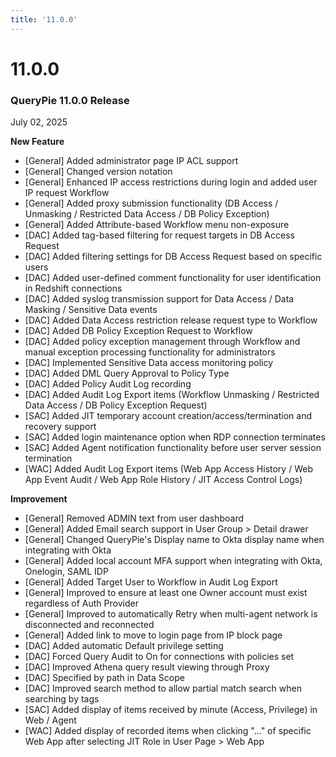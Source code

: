 ```yaml
---
title: '11.0.0'
---
```


# 11.0.0

### QueryPie 11.0.0 Release

July 02, 2025


**New Feature**

* [General] Added administrator page IP ACL support
* [General] Changed version notation
* [General] Enhanced IP access restrictions during login and added user IP request Workflow
* [General] Added proxy submission functionality (DB Access / Unmasking / Restricted Data Access / DB Policy Exception)
* [General] Added Attribute-based Workflow menu non-exposure
* [DAC] Added tag-based filtering for request targets in DB Access Request
* [DAC] Added filtering settings for DB Access Request based on specific users
* [DAC] Added user-defined comment functionality for user identification in Redshift connections
* [DAC] Added syslog transmission support for Data Access / Data Masking / Sensitive Data events
* [DAC] Added Data Access restriction release request type to Workflow
* [DAC] Added DB Policy Exception Request to Workflow
* [DAC] Added policy exception management through Workflow and manual exception processing functionality for administrators
* [DAC] Implemented Sensitive Data access monitoring policy
* [DAC] Added DML Query Approval to Policy Type
* [DAC] Added Policy Audit Log recording
* [DAC] Added Audit Log Export items (Workflow Unmasking / Restricted Data Access / DB Policy Exception Request)
* [SAC] Added JIT temporary account creation/access/termination and recovery support
* [SAC] Added login maintenance option when RDP connection terminates
* [SAC] Added Agent notification functionality before user server session termination
* [WAC] Added Audit Log Export items (Web App Access History / Web App Event Audit / Web App Role History / JIT Access Control Logs)

**Improvement**

* [General] Removed ADMIN text from user dashboard
* [General] Added Email search support in User Group > Detail drawer
* [General] Changed QueryPie's Display name to Okta display name when integrating with Okta
* [General] Added local account MFA support when integrating with Okta, Onelogin, SAML IDP
* [General] Added Target User to Workflow in Audit Log Export
* [General] Improved to ensure at least one Owner account must exist regardless of Auth Provider
* [General] Improved to automatically Retry when multi-agent network is disconnected and reconnected
* [General] Added link to move to login page from IP block page
* [DAC] Added automatic Default privilege setting
* [DAC] Forced Query Audit to On for connections with policies set
* [DAC] Improved Athena query result viewing through Proxy
* [DAC] Specified by path in Data Scope
* [DAC] Improved search method to allow partial match search when searching by tags
* [SAC] Added display of items received by minute (Access, Privilege) in Web / Agent
* [WAC] Added display of recorded items when clicking "..." of specific Web App after selecting JIT Role in User Page > Web App
